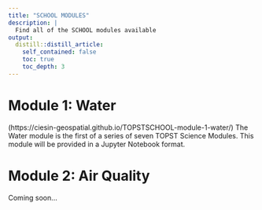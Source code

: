 ```yaml
---
title: "SCHOOL MODULES"
description: |
  Find all of the SCHOOL modules available
output:
  distill::distill_article:
    self_contained: false
    toc: true
    toc_depth: 3
---
```


# Module 1: Water
(https://ciesin-geospatial.github.io/TOPSTSCHOOL-module-1-water/) 
The Water module is the first of a series of seven TOPST Science Modules. This module will be provided in a Jupyter Notebook format.

# Module 2: Air Quality
Coming soon...
